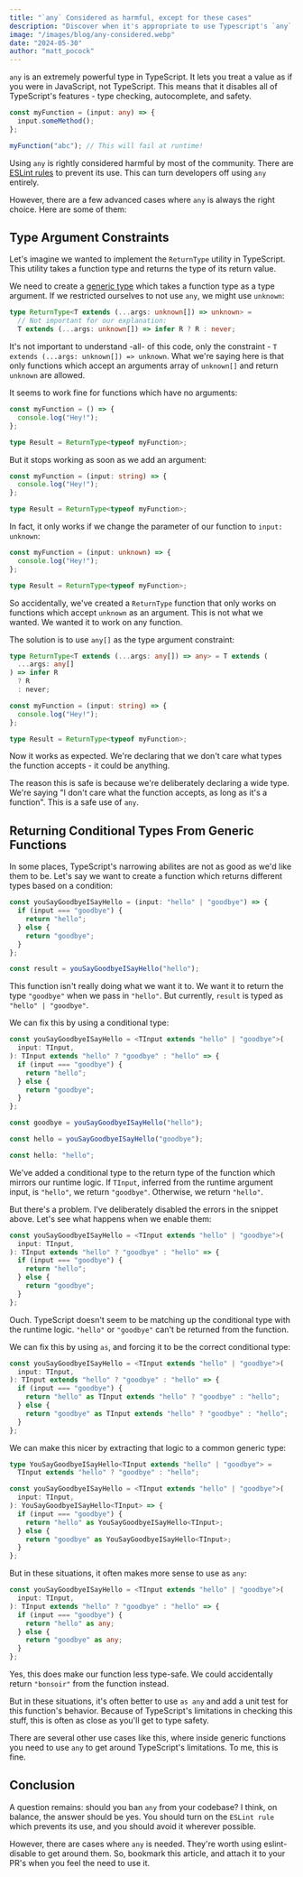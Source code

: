 ```yaml
---
title: "`any` Considered as harmful, except for these cases"
description: "Discover when it's appropriate to use Typescript's `any` type despite its risks. Learn about legitimate cases where `any` is necessary"
image: "/images/blog/any-considered.webp"
date: "2024-05-30"
author: "matt_pocock"
---
```


`any` is an extremely powerful type in TypeScript. It lets you treat a value as if you were in JavaScript, not TypeScript. This means that it disables all of TypeScript's features - type checking, autocomplete, and safety.

```ts
const myFunction = (input: any) => {
  input.someMethod();
};

myFunction("abc"); // This will fail at runtime!
```

Using `any` is rightly considered harmful by most of the community. There are [ESLint rules](https://typescript-eslint.io/rules/no-explicit-any/) to prevent its use. This can turn developers off using `any` entirely.

However, there are a few advanced cases where `any` is always the right choice. Here are some of them:

## Type Argument Constraints

Let's imagine we wanted to implement the `ReturnType` utility in TypeScript. This utility takes a function type and returns the type of its return value.

We need to create a [generic type](https://www.totaltypescript.com/no-such-thing-as-a-generic#generic-types) which takes a function type as a type argument. If we restricted ourselves to not use `any`, we might use `unknown`:

```ts
type ReturnType<T extends (...args: unknown[]) => unknown> =
  // Not important for our explanation:
  T extends (...args: unknown[]) => infer R ? R : never;
```

It's not important to understand -all- of this code, only the constraint - `T extends (...args: unknown[]) => unknown`. What we're saying here is that only functions which accept an arguments array of `unknown[]` and return `unknown` are allowed.

It seems to work fine for functions which have no arguments:

```ts
const myFunction = () => {
  console.log("Hey!");
};

type Result = ReturnType<typeof myFunction>;
```

But it stops working as soon as we add an argument:

```ts
const myFunction = (input: string) => {
  console.log("Hey!");
};

type Result = ReturnType<typeof myFunction>;
```

In fact, it only works if we change the parameter of our function to `input: unknown`:

```ts
const myFunction = (input: unknown) => {
  console.log("Hey!");
};

type Result = ReturnType<typeof myFunction>;
```

So accidentally, we've created a `ReturnType` function that only works on functions which accept `unknown` as an argument. This is not what we wanted. We wanted it to work on any function.

The solution is to use `any[]` as the type argument constraint:

```ts
type ReturnType<T extends (...args: any[]) => any> = T extends (
  ...args: any[]
) => infer R
  ? R
  : never;

const myFunction = (input: string) => {
  console.log("Hey!");
};

type Result = ReturnType<typeof myFunction>;
```

Now it works as expected. We're declaring that we don't care what types the function accepts - it could be anything.

The reason this is safe is because we're deliberately declaring a wide type. We're saying "I don't care what the function accepts, as long as it's a function". This is a safe use of `any`.

## Returning Conditional Types From Generic Functions

In some places, TypeScript's narrowing abilites are not as good as we'd like them to be. Let's say we want to create a function which returns different types based on a condition:

```ts
const youSayGoodbyeISayHello = (input: "hello" | "goodbye") => {
  if (input === "goodbye") {
    return "hello";
  } else {
    return "goodbye";
  }
};

const result = youSayGoodbyeISayHello("hello");
```

This function isn't really doing what we want it to. We want it to return the type `"goodbye"` when we pass in `"hello"`. But currently, `result` is typed as `"hello" | "goodbye"`.

We can fix this by using a conditional type:

```ts
const youSayGoodbyeISayHello = <TInput extends "hello" | "goodbye">(
  input: TInput,
): TInput extends "hello" ? "goodbye" : "hello" => {
  if (input === "goodbye") {
    return "hello";
  } else {
    return "goodbye";
  }
};

const goodbye = youSayGoodbyeISayHello("hello");

const hello = youSayGoodbyeISayHello("goodbye");

const hello: "hello";
```

We've added a conditional type to the return type of the function which mirrors our runtime logic. If `TInput`, inferred from the runtime argument input, is `"hello"`, we return `"goodbye"`. Otherwise, we return `"hello"`.

But there's a problem. I've deliberately disabled the errors in the snippet above. Let's see what happens when we enable them:

```ts
const youSayGoodbyeISayHello = <TInput extends "hello" | "goodbye">(
  input: TInput,
): TInput extends "hello" ? "goodbye" : "hello" => {
  if (input === "goodbye") {
    return "hello";
  } else {
    return "goodbye";
  }
};
```

Ouch. TypeScript doesn't seem to be matching up the conditional type with the runtime logic. `"hello"` or `"goodbye"` can't be returned from the function.

We can fix this by using `as`, and forcing it to be the correct conditional type:

```ts
const youSayGoodbyeISayHello = <TInput extends "hello" | "goodbye">(
  input: TInput,
): TInput extends "hello" ? "goodbye" : "hello" => {
  if (input === "goodbye") {
    return "hello" as TInput extends "hello" ? "goodbye" : "hello";
  } else {
    return "goodbye" as TInput extends "hello" ? "goodbye" : "hello";
  }
};
```

We can make this nicer by extracting that logic to a common generic type:

```ts
type YouSayGoodbyeISayHello<TInput extends "hello" | "goodbye"> =
  TInput extends "hello" ? "goodbye" : "hello";

const youSayGoodbyeISayHello = <TInput extends "hello" | "goodbye">(
  input: TInput,
): YouSayGoodbyeISayHello<TInput> => {
  if (input === "goodbye") {
    return "hello" as YouSayGoodbyeISayHello<TInput>;
  } else {
    return "goodbye" as YouSayGoodbyeISayHello<TInput>;
  }
};
```

But in these situations, it often makes more sense to use as `any`:

```ts
const youSayGoodbyeISayHello = <TInput extends "hello" | "goodbye">(
  input: TInput,
): TInput extends "hello" ? "goodbye" : "hello" => {
  if (input === "goodbye") {
    return "hello" as any;
  } else {
    return "goodbye" as any;
  }
};
```

Yes, this does make our function less type-safe. We could accidentally return `"bonsoir"` from the function instead.

But in these situations, it's often better to use `as any` and add a unit test for this function's behavior. Because of TypeScript's limitations in checking this stuff, this is often as close as you'll get to type safety.

There are several other use cases like this, where inside generic functions you need to use `any` to get around TypeScript's limitations. To me, this is fine.

## Conclusion

A question remains: should you ban `any` from your codebase? I think, on balance, the answer should be yes. You should turn on the `ESLint rule` which prevents its use, and you should avoid it wherever possible.

However, there are cases where `any` is needed. They're worth using eslint-disable to get around them. So, bookmark this article, and attach it to your PR's when you feel the need to use it.

